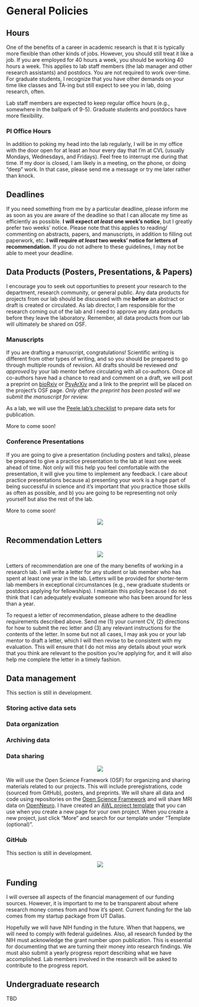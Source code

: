 # General Policies

## Hours

One of the benefits of a career in academic research is that it is typically more flexible than other kinds of jobs. However, you should still treat it like a job. If you are employed for 40 hours a week, you should be working 40 hours a week. This applies to lab staff members (the lab manager and other research assistants) and postdocs. You are not required to work over-time. For graduate students, I recognize that you have other demands on your time like classes and TA-ing but still expect to see you in lab, doing research, often.

Lab staff members are expected to keep regular office hours (e.g., somewhere in the ballpark of 9-5). Graduate students and postdocs have more flexibility. 

### PI Office Hours

In addition to poking my head into the lab regularly, I will be in my office with the door open for at least an hour every day that I'm at CVL (usually Mondays, Wednesdays, and Fridays). Feel free to interrupt me during that time. If my door is closed, I am likely in a meeting, on the phone, or doing "deep" work. In that case, please send me a message or try me later rather than knock.

## Deadlines

If you need something from me by a particular deadline, please inform me as soon as you are aware of the deadline so that I can allocate my time as efficiently as possible. __I will expect _at least_ one week's notice__, but I greatly prefer two weeks' notice. Please note that this applies to reading/ commenting on abstracts, papers, and manuscripts, in addition to filling out paperwork, etc. __I will require _at least_ two weeks' notice for letters of recommendation.__ If you do not adhere to these guidelines, I may not be able to meet your deadline.

## Data Products (Posters, Presentations, & Papers)

I encourage you to seek out opportunities to present your research to the department, research community, or general public. Any data products for projects from our lab should be discussed with me __before__ an abstract or draft is created or circulated. As lab director, I am responsible for the research coming out of the lab and I need to approve any data products before they leave the laboratory. Remember, all data products from our lab will ultimately be shared on OSF.

### Manuscripts

If you are drafting a manuscript, congratulations! Scientific writing is different from other types of writing, and so you should be prepared to go through multiple rounds of revision. All drafts should be reviewed _and approved_ by your lab mentor before circulating with all co-authors. Once all co-authors have had a chance to read and comment on a draft, we will post a preprint on [bioRxiv](https://www.biorxiv.org/) or [PsyArXiv](https://psyarxiv.com/) and a link to the preprint will be placed on the project's OSF page. _Only after the preprint has been posted will we submit the manuscript for review._

As a lab, we will use the [Peele lab's checklist]( https://github.com/jpeelle/paperchecklist/blob/master/checklist.pdf) to prepare data sets for publication. 

More to come soon!

### Conference Presentations

If you are going to give a presentation (including posters and talks), please be prepared to give a practice presentation to the lab at least one week ahead of time. Not only will this help you feel comfortable with the presentation, it will give you time to implement any feedback. I care about practice presentations because a) presenting your work is a huge part of being successful in science and it's important that you practice those skills as often as possible, and b) you are going to be representing not only yourself but also the rest of the lab.  

More to come soon!  

<center>
![](images/conference_talk.gif)
</center>  

## Recommendation Letters

<center>
![](images/recletter.jpg)  
</center>

Letters of recommendation are one of the many benefits of working in a research lab. I will write a letter for any student or lab member who has spent at least one year in the lab. Letters will be provided for shorter-term lab members in exceptional circumstances (e.g., new graduate students or postdocs applying for fellowships). I maintain this policy because I do not think that I can adequately evaluate someone who has been around for less than a year.

To request a letter of recommendation, please adhere to the deadline requirements described above. Send me (1) your current CV, (2) directions for how to submit the rec letter and (3) any relevant instructions for the contents of the letter. In some but not all cases, I may ask you or your lab mentor to draft a letter, which I will then revise to be consistent with my evaluation. This will ensure that I do not miss any details about your work that you think are relevant to the position you're applying for, and it will also help me complete the letter in a timely fashion.

## Data management

This section is still in development.

### Storing active data sets

### Data organization

### Archiving data

### Data sharing

<center>
![](images/open_science.jpg)  
</center>

We will use the Open Science Framework (OSF) for organizing and sharing materials related to our projects. This will include preregistrations, code (sourced from GitHub), posters, and preprints. We will share all data and code using repositories on the [Open Science Framework](https://osf.io/) and will share MRI data on [OpenNeuro](https://openneuro.org/). I have created an [AWL project template](https://osf.io/ce8p4/) that you can use when you create a new page for your own project. When you create a new project, just click "More" and search for our template under "Template  (optional)".

### GitHub

This section is still in development. 

<center>
![](images/github.png)
</center>

## Funding

I will oversee all aspects of the financial management of our funding sources. However, it is important to me to be transparent about where research money comes from and how it's spent. Current funding for the lab comes from my startup package from UT Dallas. 

Hopefully we will have NIH funding in the future. When that happens, we will need to comply with federal guidelines. Also, all research funded by the NIH must acknowledge the grant number upon publication. This is essential for documenting that we are turning their money into research findings. We must also submit a yearly progress report describing what we have accomplished. Lab members involved in the research will be asked to contribute to the progress report.

## Undergraduate research

TBD
